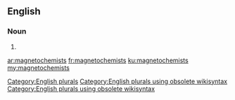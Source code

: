 ==English==

===Noun===
{{head|en}}

# {{plural of|magnetochemist}}

[[Category:English plurals]][[Category:English plurals using obsolete wikisyntax]][[Category:English plurals using obsolete wikisyntax]]

[[ar:magnetochemists]]
[[fr:magnetochemists]]
[[ku:magnetochemists]]
[[my:magnetochemists]]